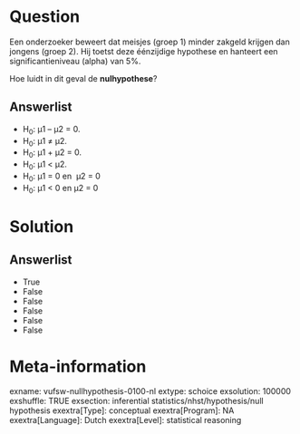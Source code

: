 Question
========
Een onderzoeker beweert dat meisjes (groep 1) minder zakgeld krijgen dan
jongens (groep 2). Hij toetst deze éénzijdige hypothese en hanteert een
significantieniveau (alpha) van 5%.  
  
Hoe luidt in dit geval de **nulhypothese**?

Answerlist
----------
* H<sub>0</sub>: µ1 – µ2 = 0.
* H<sub>0</sub>: µ1 ≠ µ2.
* H<sub>0</sub>: µ1 + µ2 = 0.
* H<sub>0</sub>: µ1 &lt; µ2.
* H<sub>0</sub>: µ1 = 0 en  µ2 = 0
* H<sub>0</sub>: µ1 &lt; 0 en µ2 = 0

Solution
========










Answerlist
----------
* True
* False
* False
* False
* False
* False

Meta-information
================
exname: vufsw-nullhypothesis-0100-nl
extype: schoice
exsolution: 100000
exshuffle: TRUE
exsection: inferential statistics/nhst/hypothesis/null hypothesis
exextra[Type]: conceptual
exextra[Program]: NA
exextra[Language]: Dutch
exextra[Level]: statistical reasoning


